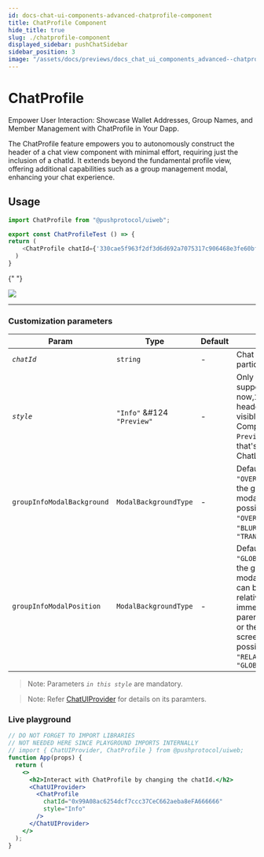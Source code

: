 ```yaml
---
id: docs-chat-ui-components-advanced-chatprofile-component
title: ChatProfile Component
hide_title: true
slug: ./chatprofile-component
displayed_sidebar: pushChatSidebar
sidebar_position: 3
image: "/assets/docs/previews/docs_chat_ui_components_advanced--chatprofile_component.png"
---
```


# ChatProfile

Empower User Interaction: Showcase Wallet Addresses, Group Names, and Member Management with ChatProfile in Your Dapp.

The ChatProfile feature empowers you to autonomously construct the header of a chat view component with minimal effort, requiring just the inclusion of a chatId. It extends beyond the fundamental profile view, offering additional capabilities such as a group management modal, enhancing your chat experience.


<Head>
  <title>ChatProfile | UI Components (@pushprotocol/uiweb) | Push Chat | Push
    Documentation</title>
</Head>


## Usage

<Tabs className="codetabs" groupId="code-examples">
  <TabItem value="react" attributes={{className: "codetab react"}} default>

```typescript
import ChatProfile from "@pushprotocol/uiweb";

export const ChatProfileTest () => {
return (
    <ChatProfile chatId={'330cae5f963f2df3d6d692a7075317c906468e3fe60bfb8280a7e125208939e1'} style='Info' />
  )
}
```

{" "}

<ModalContainer>
  <img
    src={
      require("/static/assets/docs/chat/ui-components/advanced/integrate-advanced-chatprofile-component/chat-profile.png")
        .default
    }
  />
</ModalContainer>

  </TabItem>
</Tabs>

---

### Customization parameters

| Param                      | Type                       | Default | Remarks                                                                                                                                                                                                     |
| -------------------------- | -------------------------- | ------- | ----------------------------------------------------------------------------------------------------------------------------------------------------------------------------------------------------------- |
| _`chatId`_                 | `string`                   | -       | Chat id for a particular chat                                                                                                                                                                               |
| _`style`_                  | `"Info"` &#124 `"Preview"` | -       | Only have Info support as of now,`Info` is the header that’s visible in ChatView Component, `Preview` is the one that's visible in ChatListComponent                                                        |
| `groupInfoModalBackground` | `ModalBackgroundType`      | -       | Default value is `"OVERLAY"`, decides the group info modal background, possible values are `"OVERLAY"` &#124 `"BLUR"` &#124 `"TRANSPARENT"`                                                                 |
| `groupInfoModalPosition`   | `ModalBackgroundType`      | -       | Default value is `"GLOBAL"`, decides the group info modal position, it can be either relative to immediate parent(RELATIVE) or the entire screen(GLOBAL), possible values are `"RELATIVE"` &#124 `"GLOBAL"` |

> Note: Parameters _`in this style`_ are mandatory.

> Note: Refer [ChatUIProvider](/docs/chat/ui-components/Advanced/ChatUIProvider/) for details on its paramters.

### Live playground

```jsx live
// DO NOT FORGET TO IMPORT LIBRARIES
// NOT NEEDED HERE SINCE PLAYGROUND IMPORTS INTERNALLY
// import { ChatUIProvider, ChatProfile } from @pushprotocol/uiweb;
function App(props) {
  return (
    <>
      <h2>Interact with ChatProfile by changing the chatId.</h2>
      <ChatUIProvider>
        <ChatProfile
          chatId="0x99A08ac6254dcf7ccc37CeC662aeba8eFA666666"
          style="Info"
        />
      </ChatUIProvider>
    </>
  );
}
```
